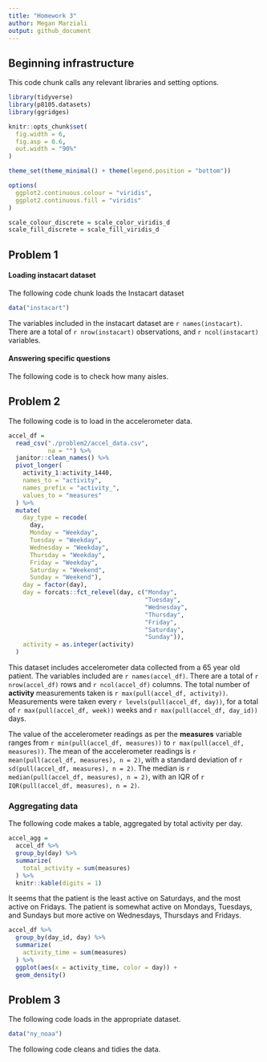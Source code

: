 ```yaml
---
title: "Homework 3"
author: Megan Marziali
output: github_document
---
```


## Beginning infrastructure

This code chunk calls any relevant libraries and setting options.

```r
library(tidyverse)
library(p8105.datasets)
library(ggridges)

knitr::opts_chunk$set(
  fig.width = 6,
  fig.asp = 0.6,
  out.width = "90%"
)

theme_set(theme_minimal() + theme(legend.position = "bottom"))

options(
  ggplot2.continuous.colour = "viridis",
  ggplot2.continuous.fill = "viridis"
)

scale_colour_discrete = scale_color_viridis_d
scale_fill_discrete = scale_fill_viridis_d
```


## Problem 1

#### Loading instacart dataset

The following code chunk loads the Instacart dataset

```r
data("instacart")
```

The variables included in the instacart dataset are `r names(instacart)`. There are a total of `r nrow(instacart)` observations, and `r ncol(instacart)` variables.

#### Answering specific questions

The following code is to check how many aisles.

## Problem 2

The following code is to load in the accelerometer data.

```r
accel_df = 
  read_csv("./problem2/accel_data.csv",
           na = "") %>% 
  janitor::clean_names() %>% 
  pivot_longer(
    activity_1:activity_1440,
    names_to = "activity",
    names_prefix = "activity_",
    values_to = "measures"
  ) %>% 
  mutate(
    day_type = recode(
      day, 
      Monday = "Weekday",
      Tuesday = "Weekday",
      Wednesday = "Weekday",
      Thursday = "Weekday",
      Friday = "Weekday", 
      Saturday = "Weekend",
      Sunday = "Weekend"),
    day = factor(day),
    day = forcats::fct_relevel(day, c("Monday",
                                      "Tuesday",
                                      "Wednesday",
                                      "Thursday",
                                      "Friday",
                                      "Saturday",
                                      "Sunday")),
    activity = as.integer(activity)
  )
```

This dataset includes accelerometer data collected from a 65 year old patient. The variables included are `r names(accel_df)`. There are a total of `r nrow(accel_df)` rows and `r ncol(accel_df)` columns. The total number of **activity** measurements taken is `r max(pull(accel_df, activity))`. Measurements were taken every `r levels(pull(accel_df, day))`, for a total of `r max(pull(accel_df, week))` weeks and `r max(pull(accel_df, day_id))` days.

The value of the accelerometer readings as per the **measures** variable ranges from `r min(pull(accel_df, measures))` to `r max(pull(accel_df, measures))`. The mean of the accelerometer readings is `r mean(pull(accel_df, measures), n = 2)`, with a standard deviation of `r sd(pull(accel_df, measures), n = 2)`. The median is `r median(pull(accel_df, measures), n = 2)`, with an IQR of `r IQR(pull(accel_df, measures), n = 2)`. 

### Aggregating data

The following code makes a table, aggregated by total activity per day.

```r
accel_agg = 
  accel_df %>% 
  group_by(day) %>% 
  summarize(
    total_activity = sum(measures)
  ) %>% 
  knitr::kable(digits = 1)
```

It seems that the patient is the least active on Saturdays, and the most active on Fridays. The patient is somewhat active on Mondays, Tuesdays, and Sundays but more active on Wednesdays, Thursdays and Fridays.

```r
accel_df %>% 
  group_by(day_id, day) %>% 
  summarize(
    activity_time = sum(measures)
  ) %>% 
  ggplot(aes(x = activity_time, color = day)) +
  geom_density()
```

## Problem 3

The following code loads in the appropriate dataset.

```r
data("ny_noaa")
```

The following code cleans and tidies the data.



